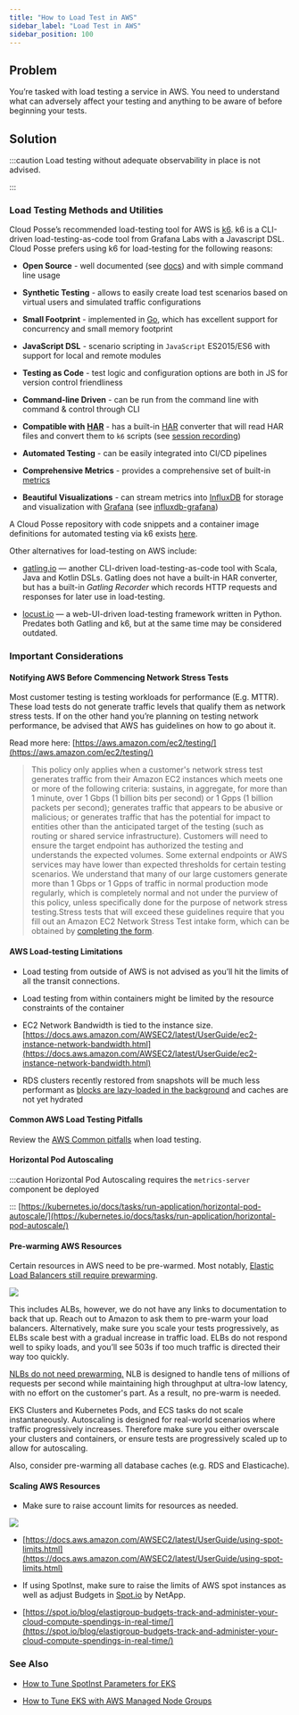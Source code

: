 ```yaml
---
title: "How to Load Test in AWS"
sidebar_label: "Load Test in AWS"
sidebar_position: 100
---
```


## Problem

You’re tasked with load testing a service in AWS. You need to understand what can adversely affect your testing and anything to be aware of before beginning your tests.

## Solution

:::caution
Load testing without adequate observability in place is not advised.

:::

### Load Testing Methods and Utilities
Cloud Posse’s recommended load-testing tool for AWS is [k6](https://k6.io/). k6 is a CLI-driven load-testing-as-code tool from Grafana Labs with a Javascript DSL. Cloud Posse prefers using k6 for load-testing for the following reasons:

- **Open Source** - well documented (see [docs](https://docs.k6.io/docs)) and with simple command line usage

- **Synthetic Testing** - allows to easily create load test scenarios based on virtual users and simulated traffic configurations

- **Small Footprint** - implemented in [Go](https://golang.org/), which has excellent support for concurrency and small memory footprint

- **JavaScript DSL** - scenario scripting in `JavaScript` ES2015/ES6 with support for local and remote modules

- **Testing as Code** - test logic and configuration options are both in JS for version control friendliness

- **Command-line Driven** - can be run from the command line with command & control through CLI

- **Compatible with** [**HAR**](http://www.softwareishard.com/blog/har-12-spec/) - has a built-in [HAR](http://www.softwareishard.com/blog/har-12-spec/) converter that will read HAR files and convert them to `k6` scripts (see [session recording](https://docs.k6.io/docs/session-recording-har-support))

- **Automated Testing** - can be easily integrated into CI/CD pipelines

- **Comprehensive Metrics** - provides a comprehensive set of built-in [metrics](https://docs.k6.io/docs/result-metrics)

- **Beautiful Visualizations** - can stream metrics into [InfluxDB](https://www.influxdata.com/) for storage and visualization with [Grafana](https://grafana.com/) (see [influxdb-grafana](https://docs.k6.io/docs/influxdb-grafana))

A Cloud Posse repository with code snippets and a container image definitions for automated testing via k6 exists [here](https://github.com/cloudposse/load-testing).

Other alternatives for load-testing on AWS include:

- [gatling.io](https://gatling.io/) — another CLI-driven load-testing-as-code tool with Scala, Java and Kotlin DSLs. Gatling does not have a built-in HAR converter, but has a built-in _Gatling Recorder_ which records HTTP requests and responses for later use in load-testing.

- [locust.io](https://locust.io/) — a web-UI-driven load-testing framework written in Python. Predates both Gatling and k6, but at the same time may be considered outdated.

### Important Considerations

#### Notifying AWS Before Commencing Network Stress Tests
Most customer testing is testing workloads for performance (E.g. MTTR).  These load tests do not generate traffic levels that qualify them as network stress tests. If on the other hand you’re planning on testing network performance, be advised that AWS has guidelines on how to go about it.

Read more here: [https://aws.amazon.com/ec2/testing/](https://aws.amazon.com/ec2/testing/)

> This policy only applies when a customer's network stress test generates traffic from their Amazon EC2 instances which meets one or more of the following criteria: sustains, in aggregate, for more than 1 minute, over 1 Gbps (1 billion bits per second) or 1 Gpps (1 billion packets per second); generates traffic that appears to be abusive or malicious; or generates traffic that has the potential for impact to entities other than the anticipated target of the testing (such as routing or shared service infrastructure). Customers will need to ensure the target endpoint has authorized the testing and understands the expected volumes. Some external endpoints or AWS services may have lower than expected thresholds for certain testing scenarios. We understand that many of our large customers generate more than 1 Gbps or 1 Gpps of traffic in normal production mode regularly, which is completely normal and not under the purview of this policy, unless specifically done for the purpose of network stress testing.Stress tests that will exceed these guidelines require that you fill out an Amazon EC2 Network Stress Test intake form, which can be obtained by [completing the form](https://console.aws.amazon.com/support/contacts#/simulated-events).

#### AWS Load-testing Limitations
- Load testing from outside of AWS is not advised as you’ll hit the limits of all the transit connections.

- Load testing from within containers might be limited by the resource constraints of the container

- EC2 Network Bandwidth is tied to the instance size. [https://docs.aws.amazon.com/AWSEC2/latest/UserGuide/ec2-instance-network-bandwidth.html](https://docs.aws.amazon.com/AWSEC2/latest/UserGuide/ec2-instance-network-bandwidth.html)

- RDS clusters recently restored from snapshots will be much less performant as [blocks are lazy-loaded in the background](https://docs.aws.amazon.com/AmazonRDS/latest/UserGuide/USER_RestoreFromSnapshot.html#:~:text=The%20DB%20instance%20continues%20to%20load%20data%20in%20the%20background.%20This%20is%20known%20as%20lazy%20loading.) and caches are not yet hydrated

#### Common AWS Load Testing Pitfalls
Review the [AWS Common pitfalls](https://aws.amazon.com/articles/best-practices-in-evaluating-elastic-load-balancing/#:~:text=Common%20Pitfalls%20When%20Testing%20Elastic%20Load%20Balancing) when load testing.

#### Horizontal Pod Autoscaling

:::caution
Horizontal Pod Autoscaling requires the `metrics-server` component be deployed

:::
[https://kubernetes.io/docs/tasks/run-application/horizontal-pod-autoscale/](https://kubernetes.io/docs/tasks/run-application/horizontal-pod-autoscale/)

#### Pre-warming AWS Resources
Certain resources in AWS need to be pre-warmed. Most notably, [Elastic Load Balancers still require prewarming](https://aws.amazon.com/articles/best-practices-in-evaluating-elastic-load-balancing/#pre-warming).

<img src="/assets/refarch/cleanshot-2022-02-07-at-18.25.34-20220208-002609.png" /><br/>

This includes ALBs, however, we do not have any links to documentation to back that up. Reach out to Amazon to ask them to pre-warm your load balancers. Alternatively, make sure you scale your tests progressively, as ELBs scale best with a gradual increase in traffic load. ELBs do not respond well to spiky loads, and you’ll see 503s if too much traffic is directed their way too quickly.

[NLBs do not need prewarming.](https://aws.amazon.com/blogs/aws/new-network-load-balancer-effortless-scaling-to-millions-of-requests-per-second/) NLB is designed to handle tens of millions of requests per second while maintaining high throughput at ultra-low latency, with no effort on the customer's part. As a result, no pre-warm is needed.

EKS Clusters and Kubernetes Pods, and ECS tasks do not scale instantaneously. Autoscaling is designed for real-world scenarios where traffic progressively increases. Therefore make sure you either overscale your clusters and containers, or ensure tests are progressively scaled up to allow for autoscaling.

Also, consider pre-warming all database caches (e.g. RDS and Elasticache).

#### Scaling AWS Resources
- Make sure to raise account limits for resources as needed.

<img src="/assets/refarch/cleanshot-2022-02-07-at-18.16.18-20220208-001639.png" /><br/>

- [https://docs.aws.amazon.com/AWSEC2/latest/UserGuide/using-spot-limits.html](https://docs.aws.amazon.com/AWSEC2/latest/UserGuide/using-spot-limits.html)

- If using SpotInst, make sure to raise the limits of AWS spot instances as well as adjust Budgets in [Spot.io](https://console.spotinst.com/spt/budget/aws) by NetApp.

- [https://spot.io/blog/elastigroup-budgets-track-and-administer-your-cloud-compute-spendings-in-real-time/](https://spot.io/blog/elastigroup-budgets-track-and-administer-your-cloud-compute-spendings-in-real-time/)

### See Also
- [How to Tune SpotInst Parameters for EKS](/resources/legacy/spotinst/how-to-tune-spotinst-parameters-for-eks)

- [How to Tune EKS with AWS Managed Node Groups](/reference-architecture/how-to-guides/tutorials/how-to-tune-eks-with-aws-managed-node-groups)


